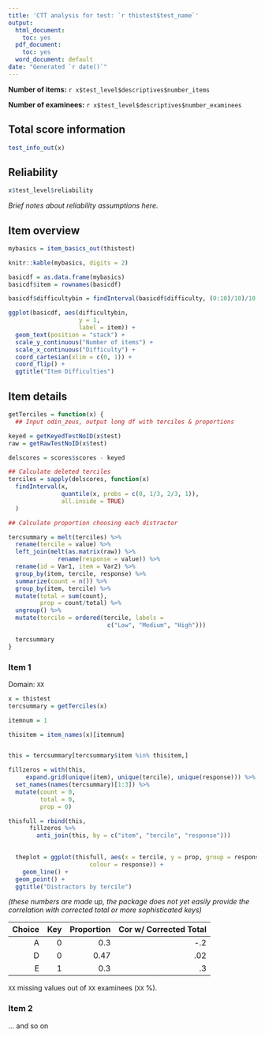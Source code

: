 ```yaml
---
title: 'CTT analysis for test: `r thistest$test_name`'
output:
  html_document:
    toc: yes
  pdf_document:
    toc: yes
  word_document: default
date: "Generated `r date()`"
---
```




**Number of items:** `r x$test_level$descriptives$number_items`

**Number of examinees:** `r x$test_level$descriptives$number_examinees`


## Total score information

```r
test_info_out(x)
```


## Reliability

```r
x$test_level$reliability
```

*Brief notes about reliability assumptions here.*

## Item overview

```r

mybasics = item_basics_out(thistest)

knitr::kable(mybasics, digits = 2)

```

```r

basicdf = as.data.frame(mybasics)
basicdf$item = rownames(basicdf)

basicdf$difficultybin = findInterval(basicdf$difficulty, (0:10)/10)/10 - 0.05

ggplot(basicdf, aes(difficultybin,
                    y = 1,
                    label = item)) + 
  geom_text(position = "stack") + 
  scale_y_continuous("Number of items") +
  scale_x_continuous("Difficulty") +
  coord_cartesian(xlim = c(0, 1)) +
  coord_flip() +
  ggtitle("Item Difficulties")


```



## Item details

```r

getTerciles = function(x) {
  ## Input odin_zeus, output long df with terciles & proportions

keyed = getKeyedTestNoID(x$test)
raw = getRawTestNoID(x$test)

delscores = scores$scores - keyed

## Calculate deleted terciles
terciles = sapply(delscores, function(x)
  findInterval(x, 
               quantile(x, probs = c(0, 1/3, 2/3, 1)),
               all.inside = TRUE)
  )

## Calculate proportion choosing each distractor

tercsummary = melt(terciles) %>% 
  rename(tercile = value) %>% 
  left_join(melt(as.matrix(raw)) %>%
              rename(response = value)) %>%
  rename(id = Var1, item = Var2) %>%
  group_by(item, tercile, response) %>%
  summarize(count = n()) %>%
  group_by(item, tercile) %>%
  mutate(total = sum(count),
         prop = count/total) %>%
  ungroup() %>%
  mutate(tercile = ordered(tercile, labels = 
                            c("Low", "Medium", "High")))

  tercsummary
}

```

### Item 1
Domain: `XX`

```r


x = thistest
tercsummary = getTerciles(x)

itemnum = 1

thisitem = item_names(x)[itemnum]


this = tercsummary[tercsummary$item %in% thisitem,]

fillzeros = with(this, 
     expand.grid(unique(item), unique(tercile), unique(response))) %>%
  set_names(names(tercsummary)[1:3]) %>%
  mutate(count = 0,
         total = 0,
         prop = 0)

thisfull = rbind(this, 
      fillzeros %>% 
        anti_join(this, by = c("item", "tercile", "response")))

      
  theplot = ggplot(thisfull, aes(x = tercile, y = prop, group = response,
                       colour = response)) +
    geom_line() +
  geom_point() + 
  ggtitle("Distractors by tercile")

```

*(these numbers are made up, the package does not yet easily provide the correlation with corrected total or more sophisticated keys)*

| Choice | Key | Proportion | Cor w/ Corrected Total| 
|---:|----:|----:|----:|
|A|0|0.3|-.2|
|D|0|0.47|.02|
|E|1|0.3|.3|

`XX` missing values out of `XX` examinees (`XX` %).

### Item 2
... and so on



